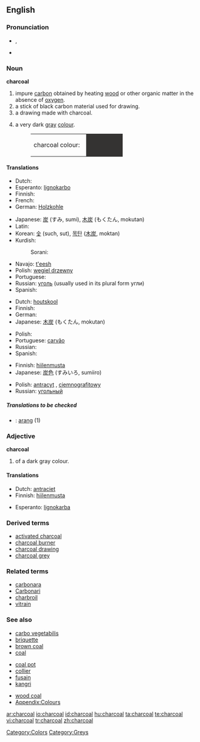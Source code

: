 {{wikipedia}}
==English==

===Pronunciation===
* {{a|RP}} {{IPA|/ˈtʃɑ:.kəʊl/}}, {{SAMPA|/"tSA:k@Ul/}}
* {{audio|en-us-charcoal.ogg|Audio (US)}}

===Noun===
'''charcoal'''

# impure [[carbon]] obtained by heating [[wood]] or other organic matter in the absence of [[oxygen]].
# a stick of black carbon material used for drawing.
# a drawing made with charcoal.
# {{colour}} a very dark [[gray]] [[colour]].
#:<table><tr><td>charcoal colour: &nbsp;</td><td bgcolor="#343332" width="80">&nbsp; </td></tr></table>

====Translations====
{{trans-top|heated matter}}
* Dutch: {{t+|nl|houtskool|m}}
* Esperanto: [[lignokarbo]]
* Finnish: {{t+|fi|hiili}}
* French: {{t+|fr|charbon|m}}
* German: [[Holzkohle]] {{f}}
{{trans-mid}}
* Japanese: [[炭]] (すみ, sumi), [[木炭]] (もくたん, mokutan)
* Latin: {{t-|la|carbo|m}}
* Korean: [[숯]] (such, sut), [[목탄]] ([[木炭]], moktan)
* Kurdish:
*: Sorani: {{t|ku|خه‌ڵوز|tr=xelluz|sc=KUchar}}
* Navajo:  [[t'eesh]]
* Polish: [[węgiel drzewny]] {{m}}
* Portuguese: {{t+|pt|carvão|m}}
* Russian: [[уголь]] {{m}} (usually used in its plural form угли)
* Spanish: {{t+|es|carbón|m}}
{{trans-bottom}}

{{trans-top|drawing material}}
* Dutch: [[houtskool]] {{m}}
* Finnish: {{t+|fi|hiili}}
* German: {{t+|de|Kohle|f}}
* Japanese: [[木炭]] (もくたん, mokutan)
{{trans-mid}}
* Polish: {{t+|pl|węgiel|m}}
* Portuguese: [[carvão]] {{m}}
* Russian: {{t+|ru|уголь|m|sc=Cyrl}}
* Spanish: {{t+|es|carboncillo|m}}
{{trans-bottom}}

{{trans-top|drawing}}
{{trans-mid}}
{{trans-bottom}}

{{trans-top|colour}}
* Finnish: [[hiilenmusta]]
* Japanese: [[炭]][[色]] (すみいろ, sumiiro)
{{trans-mid}}
* Polish: [[antracyt]] {{m}}, [[ciemnografitowy]] {{m}}
* Russian: [[угольный]]
{{trans-bottom}}

=====Translations to be checked=====
{{checktrans}}
<!--Remove this section once all of the translations below have been moved into the tables above.-->

*{{ttbc|Indonesian}}: [[arang]] (1)

===Adjective===
'''charcoal'''

# {{colour}} of a dark gray colour.

====Translations====
{{trans-top|colour}}
* Dutch: [[antraciet]]
* Finnish: [[hiilenmusta]]
{{trans-mid}}
* Esperanto: [[lignokarba]]
{{trans-bottom}}

===Derived terms===
*[[activated charcoal]]
*[[charcoal burner]]
*[[charcoal drawing]]
*[[charcoal grey]]

===Related terms===
*[[carbonara]]
*[[Carbonari]]
*[[charbroil]]
*[[vitrain]]

===See also===
{{top3}}
*[[carbo vegetabilis]]
*[[briquette]]
*[[brown coal]]
*[[coal]]
{{mid3}}
*[[coal pot]]
*[[collier]]
*[[fusain]]
*[[kangri]]
{{mid3}}
*[[wood coal]]
*[[Wiktionary_Appendix:Colours|Appendix:Colours]]
{{bottom}}

[[Category:Colors]]
[[Category:Greys]]

[[ar:charcoal]]
[[io:charcoal]]
[[id:charcoal]]
[[hu:charcoal]]
[[ta:charcoal]]
[[te:charcoal]]
[[vi:charcoal]]
[[tr:charcoal]]
[[zh:charcoal]]